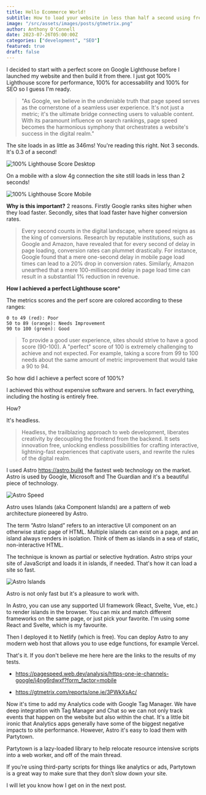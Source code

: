```yaml
---
title: Hello Ecommerce World! 
subtitle: How to load your website in less than half a second using free hosting.
image: "/src/assets/images/posts/gtmetrix.png"
author: Anthony O'Connell
date: 2023-07-26T05:00:00Z
categories: ["development", "SEO"]
featured: true
draft: false
---
```

I decided to start with a perfect score on Google Lighthouse before I launched my website and then build it from there. I just got 100% Lighthouse score for performance, 100% for accessability and 100% for SEO so I guess I'm ready. 

<Blockquote name="Google Search Team">
  "As Google, we believe in the undeniable truth that page speed serves as the cornerstone of a seamless user experience. It's not just a metric; it's the ultimate bridge connecting users to valuable content. With its paramount influence on search rankings, page speed becomes the harmonious symphony that orchestrates a website's success in the digital realm."
</Blockquote>


The site loads in as little as 346ms! You're reading this right. Not 3 seconds. It's 0.3 of a second!

<img src="/src/assets/images/posts/lighthouse-desktop.png" alt="100% Lighthouse Score Desktop"/>

On a mobile with a slow 4g connection the site still loads in less than 2 seconds!

<img src="/src/assets/images/posts/lighthouse-mobile.png" alt="100% Lighthouse Score Mobile"/>

**Why is this important?**
2 reasons. Firstly Google ranks sites higher when they load faster. Secondly, sites that load faster have higher conversion rates.

<Blockquote name="Tech Insights">
Every second counts in the digital landscape, where speed reigns as the king of conversions. Research by reputable institutions, such as Google and Amazon, have revealed that for every second of delay in page loading, conversion rates can plummet drastically. For instance, Google found that a mere one-second delay in mobile page load times can lead to a 20% drop in conversion rates. Similarly, Amazon unearthed that a mere 100-millisecond delay in page load time can result in a substantial 1% reduction in revenue. 
</Blockquote>

**How I achieved a perfect Lighthouse score***

The metrics scores and the perf score are colored according to these ranges:

    0 to 49 (red): Poor
    50 to 89 (orange): Needs Improvement
    90 to 100 (green): Good

<Blockquote name="Google">
To provide a good user experience, sites should strive to have a good score (90-100). A "perfect" score of 100 is extremely challenging to achieve and not expected. For example, taking a score from 99 to 100 needs about the same amount of metric improvement that would take a 90 to 94.
</Blockquote>

So how did I achieve a perfect score of 100%? 

I achieved this without expensive software and servers. In fact everything, including the hosting is entirely free. 

How? 

It's headless. 

<Blockquote>
  Headless, the trailblazing approach to web development, liberates creativity by decoupling the frontend from the backend. It sets innovation free, unlocking endless possibilities for crafting interactive, lightning-fast experiences that captivate users, and rewrite the rules of the digital realm.
</Blockquote>


I used Astro https://astro.build the fastest web technology on the market. Astro is used by Google, Microsoft and The Guardian and it's a beautiful piece of technology. 

<img src="/src/assets//images/posts/astro-speed.png" alt="Astro Speed" />

Astro uses Islands (aka Component Islands) are a pattern of web architecture pioneered by Astro. 

The term “Astro Island” refers to an interactive UI component on an otherwise static page of HTML. Multiple islands can exist on a page, and an island always renders in isolation. Think of them as islands in a sea of static, non-interactive HTML. 

The technique is known as partial or selective hydration. Astro strips your site of JavaScript and loads it in islands, if needed. That's how it can load a site so fast. 

<img src="/src/assets/images/posts/astro-islands.png" alt="Astro Islands"/>

Astro is not only fast but it's a pleasure to work with. 

In Astro, you can use any supported UI framework (React, Svelte, Vue, etc.) to render islands in the browser. You can mix and match different frameworks on the same page, or just pick your favorite. I'm using some React and Svelte, which is my favourite. 

Then I deployed it to Netlify (which is free). You can deploy Astro to any modern web host that allows you to use edge functions, for example Vercel. 

That's it. If you don't believe me here here are the links to the results of my tests. 

- https://pagespeed.web.dev/analysis/https-one-ie-channels-google/i4ng6rdwxf?form_factor=mobile

- https://gtmetrix.com/reports/one.ie/3PWkXsAc/ 

Now it's time to add my Analytics code with Google Tag Manager. We have deep integration with Tag Manager and Chat so we can not only track events that happen on the website but also within the chat. It's a little bit ironic that Analytics apps generally have some of the biggest negative impacts to site performance. However, Astro it's easy to load them with Partytown. 

Partytown is a lazy-loaded library to help relocate resource intensive scripts into a web worker, and off of the main thread.

If you’re using third-party scripts for things like analytics or ads, Partytown is a great way to make sure that they don’t slow down your site.

I will let you know how I get on in the next post.